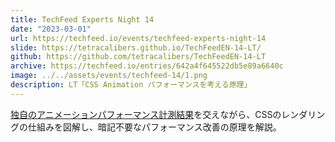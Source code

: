 ```yaml
---
title: TechFeed Experts Night 14
date: "2023-03-01"
url: https://techfeed.io/events/techfeed-experts-night-14
slide: https://tetracalibers.github.io/TechFeedEN-14-LT/
github: https://github.com/tetracalibers/TechFeedEN-14-LT
archive: https://techfeed.io/entries/642a4f645522db5e89a6640c
image: ../../assets/events/techfeed-14/1.png
description: LT「CSS Animation パフォーマンスを考える原理」
---
```


[独自のアニメーションパフォーマンス計測結果](https://github.com/tetracalibers/parse-chrome-performance-profile)を交えながら、CSSのレンダリングの仕組みを図解し、暗記不要なパフォーマンス改善の原理を解説。
